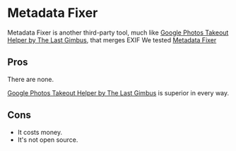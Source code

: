 

<MetaDescription content='Metadata Fixer is an alternative tool for merging EXIF metadata from Google Takeout sidecare files.' />

# Metadata Fixer

Metadata Fixer is another third-party tool, much like [Google Photos Takeout Helper by The Last Gimbus](/content/google-takeout-guide#google-photos-takeout-helper-by-the-last-gimbus), that merges EXIF
We tested [Metadata Fixer](https://metadatafixer.com/)

## Pros

There are none.

[Google Photos Takeout Helper by The Last Gimbus](/content/google-takeout-guide#google-photos-takeout-helper-by-the-last-gimbus) is superior in every way.

## Cons

- It costs money.
- It's not open source.
